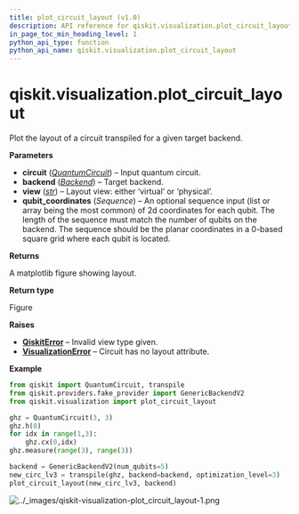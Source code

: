 ```yaml
---
title: plot_circuit_layout (v1.0)
description: API reference for qiskit.visualization.plot_circuit_layout in qiskit v1.0
in_page_toc_min_heading_level: 1
python_api_type: function
python_api_name: qiskit.visualization.plot_circuit_layout
---
```


<span id="qiskit-visualization-plot-circuit-layout" />

# qiskit.visualization.plot\_circuit\_layout

<Function id="qiskit.visualization.plot_circuit_layout" isDedicatedPage={true} github="https://github.com/Qiskit/qiskit/tree/stable/1.0/qiskit/visualization/gate_map.py#L1118-L1216" signature="qiskit.visualization.plot_circuit_layout(circuit, backend, view='virtual', qubit_coordinates=None)">
  Plot the layout of a circuit transpiled for a given target backend.

  **Parameters**

  *   **circuit** ([*QuantumCircuit*](qiskit.circuit.QuantumCircuit "qiskit.circuit.QuantumCircuit")) – Input quantum circuit.
  *   **backend** ([*Backend*](qiskit.providers.Backend "qiskit.providers.Backend")) – Target backend.
  *   **view** ([*str*](https://docs.python.org/3/library/stdtypes.html#str "(in Python v3.12)")) – Layout view: either ‘virtual’ or ‘physical’.
  *   **qubit\_coordinates** (*Sequence*) – An optional sequence input (list or array being the most common) of 2d coordinates for each qubit. The length of the sequence must match the number of qubits on the backend. The sequence should be the planar coordinates in a 0-based square grid where each qubit is located.

  **Returns**

  A matplotlib figure showing layout.

  **Return type**

  Figure

  **Raises**

  *   [**QiskitError**](exceptions#qiskit.exceptions.QiskitError "qiskit.exceptions.QiskitError") – Invalid view type given.
  *   [**VisualizationError**](visualization#qiskit.visualization.VisualizationError "qiskit.visualization.VisualizationError") – Circuit has no layout attribute.

  **Example**

  ```python
  from qiskit import QuantumCircuit, transpile
  from qiskit.providers.fake_provider import GenericBackendV2
  from qiskit.visualization import plot_circuit_layout

  ghz = QuantumCircuit(3, 3)
  ghz.h(0)
  for idx in range(1,3):
      ghz.cx(0,idx)
  ghz.measure(range(3), range(3))

  backend = GenericBackendV2(num_qubits=5)
  new_circ_lv3 = transpile(ghz, backend=backend, optimization_level=3)
  plot_circuit_layout(new_circ_lv3, backend)
  ```

  ![../\_images/qiskit-visualization-plot\_circuit\_layout-1.png](/images/api/qiskit/1.0/qiskit-visualization-plot_circuit_layout-1.avif)
</Function>

